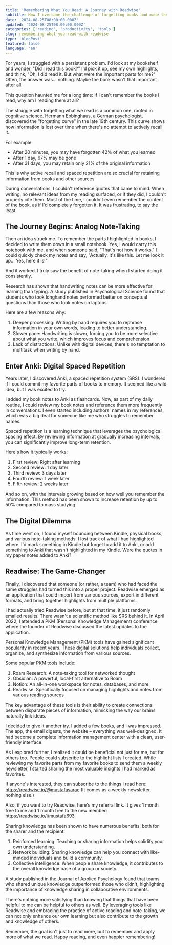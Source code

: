 ```yaml
---
title: 'Remembering What You Read: A Journey with Readwise'
subtitle: How I overcame the challenge of forgetting books and made the most of my reading with spaced repetition and digital tools.
date: '2024-08-25T08:00:00.000Z'
updated: '2024-08-25T08:00:00.000Z'
categories: ['reading', 'productivity', 'tools']
slug: remembering-what-you-read-with-readwise
type: 'blogPost'
featured: false
language: 'en'
---
```


For years, I struggled with a persistent problem. I'd look at my bookshelf and wonder, "Did I read this book?" I'd pick it up, see my own highlights, and think, "Oh, I did read it. But what were the important parts for me?" Often, the answer was... nothing. Maybe the book wasn't that important after all.

This question haunted me for a long time: If I can't remember the books I read, why am I reading them at all?

<Callout label="The Forgetting Curve" variant="info">

The struggle with forgetting what we read is a common one, rooted in cognitive science. Hermann Ebbinghaus, a German psychologist, discovered the "forgetting curve" in the late 19th century. This curve shows how information is lost over time when there's no attempt to actively recall it.

For example:
- After 20 minutes, you may have forgotten 42% of what you learned
- After 1 day, 67% may be gone
- After 31 days, you may retain only 21% of the original information

This is why active recall and spaced repetition are so crucial for retaining information from books and other sources.

</Callout>

During conversations, I couldn't reference quotes that came to mind. When writing, no relevant ideas from my reading surfaced, or if they did, I couldn't properly cite them. Most of the time, I couldn't even remember the content of the book, as if I'd completely forgotten it. It was frustrating, to say the least.

## The Journey Begins: Analog Note-Taking

Then an idea struck me. To remember the parts I highlighted in books, I decided to write them down in a small notebook. Yes, I would carry this notebook with me, and when someone said, "That's not how it works," I could quickly check my notes and say, "Actually, it's like this. Let me look it up... Yes, here it is!"

And it worked. I truly saw the benefit of note-taking when I started doing it consistently.

<Callout label="The Power of Handwritten Notes" variant="info">

Research has shown that handwriting notes can be more effective for learning than typing. A study published in Psychological Science found that students who took longhand notes performed better on conceptual questions than those who took notes on laptops.

Here are a few reasons why:
1. Deeper processing: Writing by hand requires you to rephrase information in your own words, leading to better understanding.
2. Slower pace: Handwriting is slower, forcing you to be more selective about what you write, which improves focus and comprehension.
3. Lack of distractions: Unlike with digital devices, there's no temptation to multitask when writing by hand.

</Callout>

## Enter Anki: Digital Spaced Repetition

Years later, I discovered Anki, a spaced repetition system (SRS). I wondered if I could commit my favorite parts of books to memory. It seemed like a wild idea, but I was excited to try.

I added my book notes to Anki as flashcards. Now, as part of my daily routine, I could review my book notes and reference them more frequently in conversations. I even started including authors' names in my references, which was a big deal for someone like me who struggles to remember names.

<Callout label="The Science of Spaced Repetition" variant="info">

Spaced repetition is a learning technique that leverages the psychological spacing effect. By reviewing information at gradually increasing intervals, you can significantly improve long-term retention.

Here's how it typically works:
1. First review: Right after learning
2. Second review: 1 day later
3. Third review: 3 days later
4. Fourth review: 1 week later
5. Fifth review: 2 weeks later

And so on, with the intervals growing based on how well you remember the information. This method has been shown to increase retention by up to 50% compared to mass studying.

</Callout>

## The Digital Dilemma

As time went on, I found myself bouncing between Kindle, physical books, and various note-taking methods. I lost track of what I had highlighted where. I'd mark something in Kindle but forget to add it to Anki, or add something to Anki that wasn't highlighted in my Kindle. Were the quotes in my paper notes added to Anki?

## Readwise: The Game-Changer

Finally, I discovered that someone (or rather, a team) who had faced the same struggles had turned this into a proper project. Readwise emerged as an application that could import from various sources, export in different formats, and bring together highlights from multiple platforms.

I had actually tried Readwise before, but at that time, it just randomly emailed results. There wasn't a scientific method like SRS behind it. In April 2022, I attended a PKM (Personal Knowledge Management) conference where the founder of Readwise discussed the latest updates to the application.

<Callout label="The Rise of PKM Tools" variant="info">

Personal Knowledge Management (PKM) tools have gained significant popularity in recent years. These digital solutions help individuals collect, organize, and synthesize information from various sources.

Some popular PKM tools include:
1. Roam Research: A note-taking tool for networked thought
2. Obsidian: A powerful, local-first alternative to Roam
3. Notion: An all-in-one workspace for notes, databases, and more
4. Readwise: Specifically focused on managing highlights and notes from various reading sources

The key advantage of these tools is their ability to create connections between disparate pieces of information, mimicking the way our brains naturally link ideas.

</Callout>

I decided to give it another try. I added a few books, and I was impressed. The app, the email digests, the website – everything was well-designed. It had become a complete information management center with a clean, user-friendly interface.

As I explored further, I realized it could be beneficial not just for me, but for others too. People could subscribe to the highlight lists I created. While reviewing my favorite parts from my favorite books to send them a weekly newsletter, I started sharing the most valuable insights I had marked as favorites.

If anyone's interested, they can subscribe to the things I read here: https://readwise.io/@mustafasarac (It comes as a weekly newsletter, nothing else.)

Also, if you want to try Readwise, here's my referral link. It gives 1 month free to me and 1 month free to the new member: https://readwise.io/i/mustafa693

<Callout label="The Value of Shared Knowledge" variant="info">

Sharing knowledge has been shown to have numerous benefits, both for the sharer and the recipient:

1. Reinforced learning: Teaching or sharing information helps solidify your own understanding.
2. Network building: Sharing knowledge can help you connect with like-minded individuals and build a community.
3. Collective intelligence: When people share knowledge, it contributes to the overall knowledge base of a group or society.

A study published in the Journal of Applied Psychology found that teams who shared unique knowledge outperformed those who didn't, highlighting the importance of knowledge sharing in collaborative environments.

</Callout>

There's nothing more satisfying than knowing that things that have been helpful to me can be helpful to others as well. By leveraging tools like Readwise and embracing the practice of active reading and note-taking, we can not only enhance our own learning but also contribute to the growth and knowledge of others.

Remember, the goal isn't just to read more, but to remember and apply more of what we read. Happy reading, and even happier remembering!

